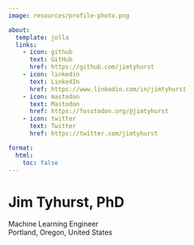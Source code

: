 ```yaml
---
image: resources/profile-photo.png

about:
  template: jolla
  links:
    - icon: github
      text: GitHub
      href: https://github.com/jimtyhurst
    - icon: linkedin
      text: LinkedIn
      href: https://www.linkedin.com/in/jimtyhurst
    - icon: mastodon
      text: Mastodon
      href: https://fosstodon.org/@jimtyhurst
    - icon: twitter
      text: Twitter
      href: https://twitter.com/jimtyhurst

format:
  html:
    toc: false
---
```


# Jim Tyhurst, PhD

Machine Learning Engineer<br>
Portland, Oregon, United States
